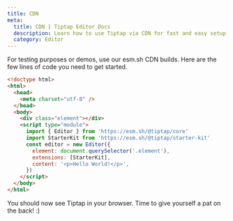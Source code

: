 ```yaml
---
title: CDN
meta:
  title: CDN | Tiptap Editor Docs
  description: Learn how to use Tiptap via CDN for fast and easy setup in demos or testing. Explore our quick start guide in our docs!
  category: Editor
---
```


For testing purposes or demos, use our esm.sh CDN builds. Here are the few lines of code you need to get started.

```html
<!doctype html>
<html>
  <head>
    <meta charset="utf-8" />
  </head>
  <body>
    <div class="element"></div>
    <script type="module">
      import { Editor } from 'https://esm.sh/@tiptap/core'
      import StarterKit from 'https://esm.sh/@tiptap/starter-kit'
      const editor = new Editor({
        element: document.querySelector('.element'),
        extensions: [StarterKit],
        content: '<p>Hello World!</p>',
      })
    </script>
  </body>
</html>
```

You should now see Tiptap in your browser. Time to give yourself a pat on the back! :)
